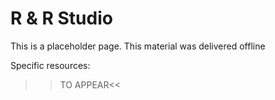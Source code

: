 # R & R Studio

This is a placeholder page. This material was delivered offline

Specific resources:
  
  >>TO APPEAR<<